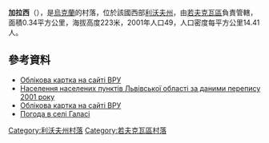 {{coord|50|9|5|N|23|54|37|E|scale:30000|display=title}}

'''加拉西'''（{{lang-uk|Галасі}}），是[[烏克蘭|烏克蘭]]的村落，位於該國西部[[利沃夫州|利沃夫州]]，由[[若夫克瓦區|若夫克瓦區]]負責管轄，面積0.34平方公里，海拔高度223米，2001年人口49，人口密度每平方公里14.41人。

==參考資料==
*[http://w1.c1.rada.gov.ua/pls/z7503/A005?rdat1=07.03.2015&rf7571=19764 Облікова картка на сайті ВРУ] {{Wayback|url=http://w1.c1.rada.gov.ua/pls/z7503/A005?rdat1=07.03.2015&rf7571=19764 |date=20210126191144 }}
*[http://pop-stat.mashke.org/ukraine-census-2001/lvivska.htm Населення населених пунктів Львівської області за даними перепису 2001 року]{{Wayback|url=http://pop-stat.mashke.org/ukraine-census-2001/lvivska.htm |date=20170903165308 }}
* [http://w1.c1.rada.gov.ua/pls/z7503/A005?rdat1=07.03.2015&rf7571=19764 Облікова картка на сайті ВРУ] {{Wayback|url=http://w1.c1.rada.gov.ua/pls/z7503/A005?rdat1=07.03.2015&rf7571=19764 |date=20210126191144 }}
* [http://weather.in.ua/ua/l'vovskaja/4824 Погода в селі Галасі]{{Wayback|url=http://weather.in.ua/ua/l'vovskaja/4824 |date=20111221130842 }}

{{DEFAULTSORT:Галасі}}
[[Category:利沃夫州村落|Category:利沃夫州村落]]
[[Category:若夫克瓦區村落|Category:若夫克瓦區村落]]


{{Lviv-geo-stub}}